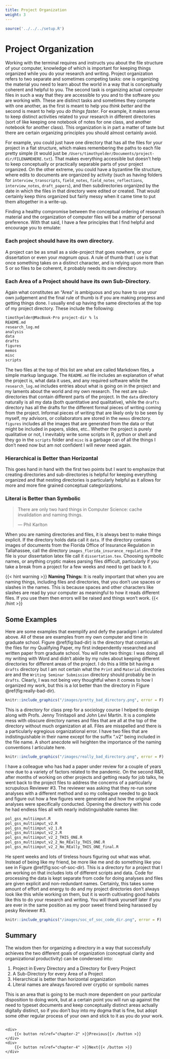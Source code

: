 ```yaml
---
title: Project Organization
weight: 3
---
```


```r
source('../../../setup.R')
```

# Project Organization {#sec:project}

Working with the terminal requires and instructs you about the file structure of your computer, knowledge of which is important for keeping things organized while you do your research and writing. Project organization refers to two separate and sometimes competing tasks: one is organizing the material you need to learn about the world in a way that is conceptually coherent and helpful to you. The second task is organizing actual computer files in such a way that they are accessible to you and to the software you are working with. These are distinct tasks and sometimes they compete with one another, as the first is meant to help you *think better* and the second is meant to help you *do things faster*. For example, it makes sense to keep distinct activities related to your research in different directories (sort of like keeping one notebook of notes for one class, and another notebook for another class). This organization is in part a matter of taste but there are certain organizing principles you should almost certainly avoid.

For example, you could just have one directory that has all the files for your project in a flat structure, which makes remembering the paths to each file pretty simple (it would just be `/Users/timothyelder/Documents/project-dir/FILENAMEHERE.txt`). That makes everything accessible but doesn't help to keep conceptually or practically separable parts of your project organized. On the other extreme, you could have a byzantine file structure, where edits to documents are organized by activity (such as having folders for `interview_transcripts`, `field_notes`, `field_notes_reflections`, `interview_notes`, `draft_papers`), and then subdirectories organized by the date in which the files in that directory were edited or created. That would certainly keep thins organized but fairly messy when it came time to put them altogether in a write-up.

Finding a healthy compromise between the conceptual ordering of research material and the organization of computer files will be a matter of personal preference. With that said, I have a few principles that I find helpful and encourage you to emulate:

### Each project should have its own directory.

A project can be as small as a side-project that goes nowhere, or your dissertation or even your *magnum opus*. A rule of thumb that I use is that once something takes on a distinct character, and is relying upon more than 5 or so files to be coherent, it probably needs its own directory.

### Each Area of a Project should have its own Sub-Directory.

Again what constitutes an "Area" is ambiguous and you have to use your own judgement and the final rule of thumb is if you are making progress and getting things done. I usually end up having the same directories at the top of my project directory. These include the following:

```sh
timothyelder@MacBook-Pro project-dir % ls
README.md
research_log.md
analysis
data
drafts
figures
memos
misc
scripts
```
The two files at the top of this list are what are called Markdown files, a simple markup language. The `README.md` file includes an explanation of what the project is, what data it uses, and any required software while the `research_log.md` includes entries about what is going on in the project and my laments about the world and my own research. The rest are sub-directories that contain different parts of the project. In the `data` directory naturally is all my data (both quantitative and qualitative), while the `drafts` directory has all the drafts for the different formal pieces of writing coming from the project. Informal pieces of writing that are likely only to be seen by myself, my advisors, or collaborators are stored in the `memos` directory. `figures` includes all the images that are generated from the data or that might be included in papers, slides, etc.. Whether the project is purely qualitative or not, I inevitably write some scripts in R, python or shell and they go in the `scripts` folder and `misc` is a garbage can of all the things I don't need now but am not confident I will never need again.

### Hierarchical is Better than Horizontal

This goes hand in hand with the first two points but I want to emphasize that creating directories and sub-directories is helpful for keeping everything organized and that nesting directories is particularly helpful as it allows for more and more fine grained conceptual categorizations.

### Literal is Better than Symbolic

> There are only two hard things in Computer Science: cache invalidation and naming things.
>
> --- Phil Karlton

When you are naming directories and files, it is always best to make things explicit. If the directory holds data call it `data`. If the directory contains images of documents from the Florida Office of Insurance Regulation in Tallahassee, call the directory `images_florida_insurance_regulation`. If the file is your dissertation latex file call it `dissertation.tex`. Choosing symbolic names, or anything cryptic makes parsing files difficult, particularly if you take a break from a project for a few weeks and need to get back to it.

{{< hint warning >}}
**Naming Things:**
It is really important that when you are naming things, including files and directories, that you don't use spaces or slashes in the names. This is because spaces and other characters like slashes are read by your computer as meaningful to how it reads different files. If you use them then errors will be raised and things won't work.
{{< /hint >}}

## Some Examples

Here are some examples that exemplify and defy the paradigm I articulated above. All of these are examples from my own computer and time in graduate school. Figure \@ref(fig:bad-dir) is the directory that contains all the files for my Qualifying Paper, my first independently researched and written paper from graduate school. You will note two things: I was doing all my writing with Word and didn't abide by my rules about keeping different directories for different areas of the project. I do this a little bit having a `drafts` directory but I am not certain what the `Print` and `Material` directories are and the `Writing Seminar Submission` directory should probably be in `drafts`. Clearly, I was not being very thoughtful when it comes to how I organized my work, but this is a lot better than the directory in Figure \@ref(fig:really-bad-dir).

```r
knitr::include_graphics("/images/pretty_bad_directory.png", error = F)
```

This is a directory for class prep for a sociology course I helped to design along with Profs. Jenny Trinitapoli and John Levi Martin. It is a complete mess with obscure directory names and files that are all at the top of the directory without much organization at all. Files are misspelled and there is a particularly egregious organizational error. I have two files that are indistinguishable in their name except for the suffix ".v2" being included in the file name. A short anecdote will heighten the importance of the naming conventions I articulate here.

```r
knitr::include_graphics("/images/really_bad_directory.png", error = F)
```

I have a colleague who has had a paper under review for a couple of years now due to a variety of factors related to the pandemic. On the second R&R, after months of working on other projects and getting ready for job talks, he went back to the project files to address the concerns of a particularly scrupulous Reviewer #3. The reviewer was asking that they re-run some analyses with a different method and so my colleague needed to go back and figure out how a few figures were generated and how the original analyses were specifically conducted. Opening the directory with his code he had endless files all with nearly indistinguishable names like:

```sh
pol_gss_multiimput.R
pol_gss_multiimput_v2.R
pol_gss_multiimput_v2_1.R
pol_gss_multiimput_v2_2.R
pol_gss_multiimput_v2_2_THIS_ONE.R
pol_gss_multiimput_v2_2_No_REally_THIS_ONE.R
pol_gss_multiimput_v2_2_No_REally_THIS_ONE_final.R
```

He spent weeks and lots of tireless hours figuring out what was what. Instead of being like my friend, be more like me and do something like you see in Figure \@ref(fig:soc-of-soc-dir). This is a directory for a project that I am working on that includes lots of different scripts and data. Code for processing the data is kept separate from code for doing analyses and files are given explicit and non-redundant names. Certainly, this takes some amount of effort and energy to do and my project directories don't always look like this while working on them, but it is worth cultivating good habits like this to do your research and writing. You will thank yourself later if you are ever in the same position as my poor sweet friend being harassed by pesky Reviewer #3.

```r
knitr::include_graphics("/images/soc_of_soc_code_dir.png", error = F)
```

## Summary

The wisdom then for organizing a directory in a way that successfully achieves the two different goals of organization (conceptual clarity and organizational productivity) can be condensed into:

1. Project in Every Directory and a Directory for Every Project
2. A Sub-Directory for every Area of a Project
3. Hierarchical is better than horizontal organization
4. Literal names are always favored over cryptic or symbolic names

This is an area that is going to be much more dependent on your particular disposition to doing work, but at a certain point you will run up against the need to typeset documents and keep conceptually distinct areas actually digitally distinct, so if you don't buy into my dogma that is fine, but adopt some other regular process of your own and stick to it as you do your work.

<div style="display: flex; justify-content: space-between;">
    <div>
        {{< button relref="chapter-2" >}}Previous{{< /button >}}
    </div>
    <div>
        {{< button relref="chapter-4" >}}Next{{< /button >}}
    </div>
</div>